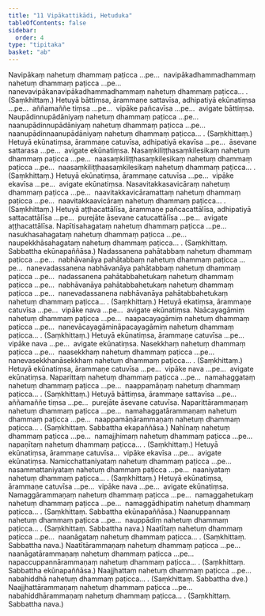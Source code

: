 ```yaml
---
title: "11 Vipākattikādi, Hetuduka"
tableOfContents: false
sidebar:
  order: 4
type: "tipitaka"
basket: "ab"
---
```



<DynamicBreadcrumb />

<Division number="53">

<Paragraph number="123">
Navipākaṃ nahetuṃ dhammaṃ paṭicca …pe…  navipākadhammadhammaṃ nahetuṃ dhammaṃ paṭicca …pe…  nanevavipākanavipākadhammadhammaṃ nahetuṃ dhammaṃ paṭicca… . (Saṃkhittaṃ.)
</Paragraph>

<Paragraph number="124">
Hetuyā bāttiṃsa, ārammaṇe sattavīsa, adhipatiyā ekūnatiṃsa …pe…  aññamaññe tiṃsa …pe…  vipāke pañcavīsa …pe…  avigate bāttiṃsa.
</Paragraph>

</Division>
<Division number="54">

<Paragraph number="125">
Naupādinnupādāniyaṃ nahetuṃ dhammaṃ paṭicca …pe…  naanupādinnupādāniyaṃ nahetuṃ dhammaṃ paṭicca …pe…  naanupādinnaanupādāniyaṃ nahetuṃ dhammaṃ paṭicca… . (Saṃkhittaṃ.)
</Paragraph>

<Paragraph number="126">
Hetuyā ekūnatiṃsa, ārammaṇe catuvīsa, adhipatiyā ekavīsa …pe…  āsevane sattarasa …pe…  avigate ekūnatiṃsa.
</Paragraph>

</Division>
<Division number="55">

<Paragraph number="127">
Nasaṃkiliṭṭhasaṃkilesikaṃ nahetuṃ dhammaṃ paṭicca …pe…  naasaṃkiliṭṭhasaṃkilesikaṃ nahetuṃ dhammaṃ paṭicca …pe…  naasaṃkiliṭṭhaasaṃkilesikaṃ nahetuṃ dhammaṃ paṭicca… . (Saṃkhittaṃ.)
</Paragraph>

<Paragraph number="128">
Hetuyā ekūnatiṃsa, ārammaṇe catuvīsa …pe…  vipāke ekavīsa …pe…  avigate ekūnatiṃsa.
</Paragraph>

</Division>
<Division number="56">

<Paragraph number="129">
Nasavitakkasavicāraṃ nahetuṃ dhammaṃ paṭicca …pe…  naavitakkavicāramattaṃ nahetuṃ dhammaṃ paṭicca …pe…  naavitakkaavicāraṃ nahetuṃ dhammaṃ paṭicca… . (Saṃkhittaṃ.)
</Paragraph>

<Paragraph number="130">
Hetuyā aṭṭhacattālīsa, ārammaṇe pañcacattālīsa, adhipatiyā sattacattālīsa …pe…  purejāte āsevane catucattālīsa …pe…  avigate aṭṭhacattālīsa.
</Paragraph>

</Division>
<Division number="57">

<Paragraph number="131">
Napītisahagataṃ nahetuṃ dhammaṃ paṭicca …pe…  nasukhasahagataṃ nahetuṃ dhammaṃ paṭicca …pe…  naupekkhāsahagataṃ nahetuṃ dhammaṃ paṭicca… . (Saṃkhittaṃ. Sabbattha ekūnapaññāsa.)
</Paragraph>

</Division>
<Division number="58">

<Paragraph number="132">
Nadassanena pahātabbaṃ nahetuṃ dhammaṃ paṭicca …pe…  nabhāvanāya pahātabbaṃ nahetuṃ dhammaṃ paṭicca …pe…  nanevadassanena nabhāvanāya pahātabbaṃ nahetuṃ dhammaṃ paṭicca …pe…  nadassanena pahātabbahetukaṃ nahetuṃ dhammaṃ paṭicca …pe…  nabhāvanāya pahātabbahetukaṃ nahetuṃ dhammaṃ paṭicca …pe…  nanevadassanena nabhāvanāya pahātabbahetukaṃ nahetuṃ dhammaṃ paṭicca… . (Saṃkhittaṃ.)
</Paragraph>

<Paragraph number="133">
Hetuyā ekatiṃsa, ārammaṇe catuvīsa …pe…  vipāke nava …pe…  avigate ekūnatiṃsa.
</Paragraph>

</Division>
<Division number="59">

<Paragraph number="134">
Naācayagāmiṃ nahetuṃ dhammaṃ paṭicca …pe…  naapacayagāmiṃ nahetuṃ dhammaṃ paṭicca …pe…  nanevācayagāmināpacayagāmiṃ nahetuṃ dhammaṃ paṭicca… . (Saṃkhittaṃ.) Hetuyā ekūnatiṃsa, ārammaṇe catuvīsa …pe…  vipāke nava …pe…  avigate ekūnatiṃsa.
</Paragraph>

<Paragraph number="135">
Nasekkhaṃ nahetuṃ dhammaṃ paṭicca …pe…  naasekkhaṃ nahetuṃ dhammaṃ paṭicca …pe…  nanevasekkhanāsekkhaṃ nahetuṃ dhammaṃ paṭicca… . (Saṃkhittaṃ.) Hetuyā ekūnatiṃsa, ārammaṇe catuvīsa …pe…  vipāke nava …pe…  avigate ekūnatiṃsa.
</Paragraph>

</Division>
<Division number="60">

<Paragraph number="136">
Naparittaṃ nahetuṃ dhammaṃ paṭicca …pe…  namahaggataṃ nahetuṃ dhammaṃ paṭicca …pe…  naappamāṇaṃ nahetuṃ dhammaṃ paṭicca… . (Saṃkhittaṃ.)
</Paragraph>

<Paragraph number="137">
Hetuyā bāttiṃsa, ārammaṇe sattavīsa …pe…  aññamaññe tiṃsa …pe…  purejāte āsevane catuvīsa.
</Paragraph>

</Division>
<Division number="61">

<Paragraph number="138">
Naparittārammaṇaṃ nahetuṃ dhammaṃ paṭicca …pe…  namahaggatārammaṇaṃ nahetuṃ dhammaṃ paṭicca …pe…  naappamāṇārammaṇaṃ nahetuṃ dhammaṃ paṭicca… . (Saṃkhittaṃ. Sabbattha ekapaññāsa.)
</Paragraph>

</Division>
<Division number="62">

<Paragraph number="139">
Nahīnaṃ nahetuṃ dhammaṃ paṭicca …pe…  namajjhimaṃ nahetuṃ dhammaṃ paṭicca …pe…  napaṇītaṃ nahetuṃ dhammaṃ paṭicca… . (Saṃkhittaṃ.)
</Paragraph>

<Paragraph number="140">
Hetuyā ekūnatiṃsa, ārammaṇe catuvīsa…  vipāke ekavīsa …pe…  avigate ekūnatiṃsa.
</Paragraph>

</Division>
<Division number="63">

<Paragraph number="141">
Namicchattaniyataṃ nahetuṃ dhammaṃ paṭicca …pe…  nasammattaniyataṃ nahetuṃ dhammaṃ paṭicca …pe…  naaniyataṃ nahetuṃ dhammaṃ paṭicca… . (Saṃkhittaṃ.)
</Paragraph>

<Paragraph number="142">
Hetuyā ekūnatiṃsa, ārammaṇe catuvīsa …pe…  vipāke nava …pe…  avigate ekūnatiṃsa.
</Paragraph>

</Division>
<Division number="64">

<Paragraph number="143">
Namaggārammaṇaṃ nahetuṃ dhammaṃ paṭicca …pe…  namaggahetukaṃ nahetuṃ dhammaṃ paṭicca …pe…  namaggādhipatiṃ nahetuṃ dhammaṃ paṭicca… . (Saṃkhittaṃ. Sabbattha ekūnapaññāsa.)
</Paragraph>

</Division>
<Division number="65">

<Paragraph number="144">
Naanuppannaṃ nahetuṃ dhammaṃ paṭicca …pe…  nauppādiṃ nahetuṃ dhammaṃ paṭicca… . (Saṃkhittaṃ. Sabbattha nava.)
</Paragraph>

</Division>
<Division number="66">

<Paragraph number="145">
Naatītaṃ nahetuṃ dhammaṃ paṭicca …pe…  naanāgataṃ nahetuṃ dhammaṃ paṭicca… . (Saṃkhittaṃ. Sabbattha nava.)
</Paragraph>

</Division>
<Division number="67">

<Paragraph number="146">
Naatītārammaṇaṃ nahetuṃ dhammaṃ paṭicca …pe…  naanāgatārammaṇaṃ nahetuṃ dhammaṃ paṭicca …pe…  napaccuppannārammaṇaṃ nahetuṃ dhammaṃ paṭicca… . (Saṃkhittaṃ. Sabbattha ekūnapaññāsa.)
</Paragraph>

</Division>
<Division number="68">

<Paragraph number="147">
Naajjhattaṃ nahetuṃ dhammaṃ paṭicca …pe…  nabahiddhā nahetuṃ dhammaṃ paṭicca… . (Saṃkhittaṃ. Sabbattha dve.)
</Paragraph>

<Paragraph number="148">
Naajjhattārammaṇaṃ nahetuṃ dhammaṃ paṭicca …pe…  nabahiddhārammaṇaṃ nahetuṃ dhammaṃ paṭicca… . (Saṃkhittaṃ. Sabbattha nava.)
</Paragraph>
</Division>